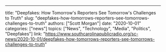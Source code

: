 ---
title: "Deepfakes: How Tomorrow's Reporters See Tomorrow's Challenges to Truth"
slug: "deepfakes-how-tomorrows-reporters-see-tomorrows-challenges-to-truth"
authors: ["Scott Morgan"]
date: "2020-10-01"
categories: ["news"]
topics: ["News", "Technology", "Media", "Politics", "Deepfakes"]
link: "https://www.southcarolinapublicradio.org/sc-news/2020-10-01/deepfakes-how-tomorrows-reporters-see-tomorrows-challenges-to-truth"